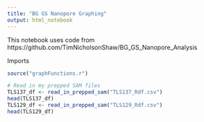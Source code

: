 ```yaml
---
title: "BG GS Nanopore Graphing"
output: html_notebook
---
```

This notebook uses code from https://github.com/TimNicholsonShaw/BG_GS_Nanopore_Analysis

Imports
```r
source("graphFunctions.r")

# Read in my prepped SAM files
TLS137_df <- read_in_prepped_sam("TLS137_Rdf.csv")
head(TLS137_df)
TLS129_df <- read_in_prepped_sam("TLS129_Rdf.csv")
head(TLS129_df)

```


